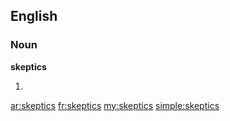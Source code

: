 ==English==

===Noun===
'''skeptics'''

# {{plural of|[[skeptic]]}}

[[ar:skeptics]]
[[fr:skeptics]]
[[my:skeptics]]
[[simple:skeptics]]